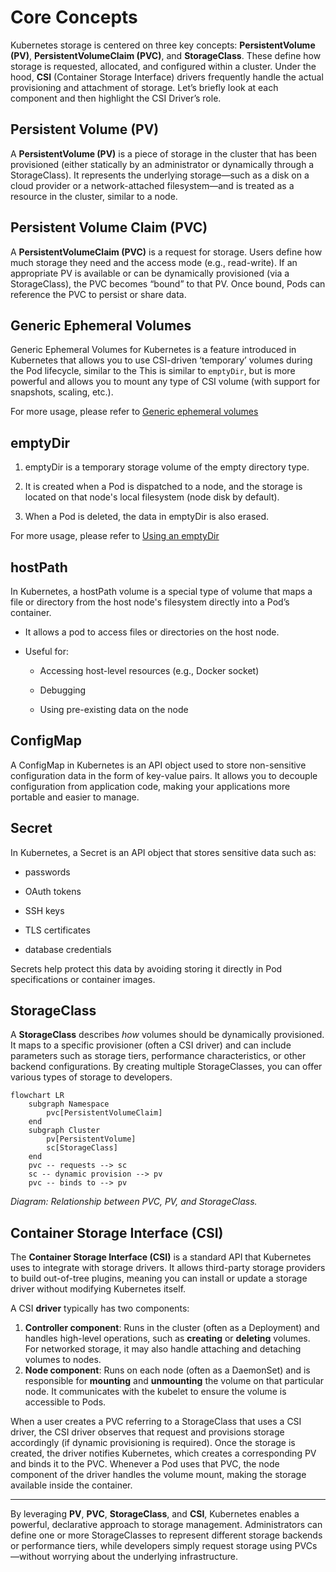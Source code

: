 # Core Concepts

Kubernetes storage is centered on three key concepts: **PersistentVolume (PV)**, **PersistentVolumeClaim (PVC)**, and **StorageClass**. These define how storage is requested, allocated, and configured within a cluster. Under the hood, **CSI** (Container Storage Interface) drivers frequently handle the actual provisioning and attachment of storage. Let’s briefly look at each component and then highlight the CSI Driver’s role.

## Persistent Volume (PV)

A **PersistentVolume (PV)** is a piece of storage in the cluster that has been provisioned (either statically by an administrator or dynamically through a StorageClass). It represents the underlying storage—such as a disk on a cloud provider or a network-attached filesystem—and is treated as a resource in the cluster, similar to a node.

## Persistent Volume Claim (PVC)

A **PersistentVolumeClaim (PVC)** is a request for storage. Users define how much storage they need and the access mode (e.g., read-write). If an appropriate PV is available or can be dynamically provisioned (via a StorageClass), the PVC becomes “bound” to that PV. Once bound, Pods can reference the PVC to persist or share data.

## Generic Ephemeral Volumes

Generic Ephemeral Volumes for Kubernetes is a feature introduced in Kubernetes that allows you to use CSI-driven ‘temporary’ volumes during the Pod lifecycle, similar to the This is similar to `emptyDir`, but is more powerful and allows you to mount any type of CSI volume (with support for snapshots, scaling, etc.).

For more usage, please refer to [Generic ephemeral volumes](../how_to/generic_ephemeral_volumes.mdx)

## emptyDir

1. emptyDir is a temporary storage volume of the empty directory type.

2. It is created when a Pod is dispatched to a node, and the storage is located on that node's local filesystem (node disk by default).

3. When a Pod is deleted, the data in emptyDir is also erased.

For more usage, please refer to [Using an emptyDir](../how_to/using_empty_dir.mdx)

## hostPath

In Kubernetes, a hostPath volume is a special type of volume that maps a file or directory from the host node's filesystem directly into a Pod’s container.

- It allows a pod to access files or directories on the host node.

- Useful for:

  - Accessing host-level resources (e.g., Docker socket)

  - Debugging

  - Using pre-existing data on the node

## ConfigMap

A ConfigMap in Kubernetes is an API object used to store non-sensitive configuration data in the form of key-value pairs. It allows you to decouple configuration from application code, making your applications more portable and easier to manage.

## Secret

In Kubernetes, a Secret is an API object that stores sensitive data such as:

- passwords

- OAuth tokens

- SSH keys

- TLS certificates

- database credentials

Secrets help protect this data by avoiding storing it directly in Pod specifications or container images.

## StorageClass

A **StorageClass** describes _how_ volumes should be dynamically provisioned. It maps to a specific provisioner (often a CSI driver) and can include parameters such as storage tiers, performance characteristics, or other backend configurations. By creating multiple StorageClasses, you can offer various types of storage to developers.

```mermaid
flowchart LR
    subgraph Namespace
        pvc[PersistentVolumeClaim]
    end
    subgraph Cluster
        pv[PersistentVolume]
        sc[StorageClass]
    end
    pvc -- requests --> sc
    sc -- dynamic provision --> pv
    pvc -- binds to --> pv
```

_Diagram: Relationship between PVC, PV, and StorageClass._

## Container Storage Interface (CSI)

The **Container Storage Interface (CSI)** is a standard API that Kubernetes uses to integrate with storage drivers. It allows third-party storage providers to build out-of-tree plugins, meaning you can install or update a storage driver without modifying Kubernetes itself.

A CSI **driver** typically has two components:

1. **Controller component**: Runs in the cluster (often as a Deployment) and handles high-level operations, such as **creating** or **deleting** volumes. For networked storage, it may also handle attaching and detaching volumes to nodes.
2. **Node component**: Runs on each node (often as a DaemonSet) and is responsible for **mounting** and **unmounting** the volume on that particular node. It communicates with the kubelet to ensure the volume is accessible to Pods.

When a user creates a PVC referring to a StorageClass that uses a CSI driver, the CSI driver observes that request and provisions storage accordingly (if dynamic provisioning is required). Once the storage is created, the driver notifies Kubernetes, which creates a corresponding PV and binds it to the PVC. Whenever a Pod uses that PVC, the node component of the driver handles the volume mount, making the storage available inside the container.

---

By leveraging **PV**, **PVC**, **StorageClass**, and **CSI**, Kubernetes enables a powerful, declarative approach to storage management. Administrators can define one or more StorageClasses to represent different storage backends or performance tiers, while developers simply request storage using PVCs—without worrying about the underlying infrastructure.
